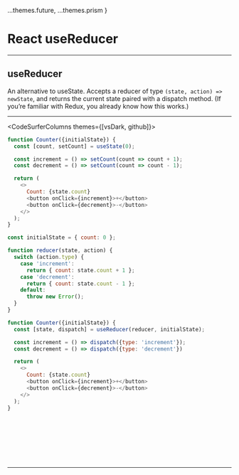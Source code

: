 
  ...themes.future,
  ...themes.prism
}

# React useReducer

---

## useReducer

An alternative to useState. Accepts a reducer of type
`(state, action) => newState`, and returns the current
state paired with a dispatch method. (If you’re familiar
with Redux, you already know how this works.)

---

<CodeSurferColumns themes={[vsDark, github]}>

<Step>

```js showNumbers
function Counter({initialState}) {
  const [count, setCount] = useState(0);

  const increment = () => setCount(count => count + 1);
  const decrement = () => setCount(count => count - 1);

  return (
    <>
      Count: {state.count}
      <button onClick={increment}>+</button>
      <button onClick={decrement}>-</button>
    </>
  );
}
```

```js showNumbers
const initialState = { count: 0 };

function reducer(state, action) {
  switch (action.type) {
    case 'increment':
      return { count: state.count + 1 };
    case 'decrement':
      return { count: state.count - 1 };
    default:
      throw new Error();
  }
}

function Counter({initialState}) {
  const [state, dispatch] = useReducer(reducer, initialState);

  const increment = () => dispatch({type: 'increment'});
  const decrement = () => dispatch({type: 'decrement'})

  return (
    <>
      Count: {state.count}
      <button onClick={increment}>+</button>
      <button onClick={decrement}>-</button>
    </>
  );
}
```

</Step>

<Step title="define state">

```diff 2 subtitle="useState returns the state and a function to update state"
```

```diff 15 subtitle="useReducer returns the state and a function to send an action to a reducer"
```

</Step>

<Step title="initializing state">

```diff 2[38] subtitle="useState takes the initial state as its first argument"
```

```diff 15[49:60] subtitle="useReducer takes the initial state as its second argument"
```

</Step>

<Step title="updating state state">

```diff 4,5 subtitle="update state by invoking the setCount function"
```

```diff 17,18 subtitle="update state by dispatching an action"
```

</Step>

<Step title="state transformation">

```diff 4[27:54],5[27:54] subtitle="logic is written inside the component"
```

```diff 3:12 subtitle="logic is written in a reducer function"
```

</Step>

</CodeSurferColumns>

---

